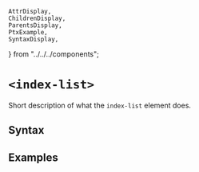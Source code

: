    AttrDisplay,
    ChildrenDisplay,
    ParentsDisplay,
    PtxExample,
    SyntaxDisplay,
} from "../../../components";

# `<index-list>`

Short description of what the `index-list` element does.

## Syntax

<SyntaxDisplay name="index-list" />

## Examples

    